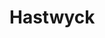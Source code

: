 
# Hastwyck
<ProjectDetails
  floatRight
  region="Reach"
  house="House Hastwyck"
  type="Castle"
  status="Completed"
  warp="undefined"
  projectLead="jMp007, wazgamer"
  dateStarted="2016-03-03T00:00:00+00:00"
  dateCompleted="2016-03-03T00:00:00+00:00"
/>
